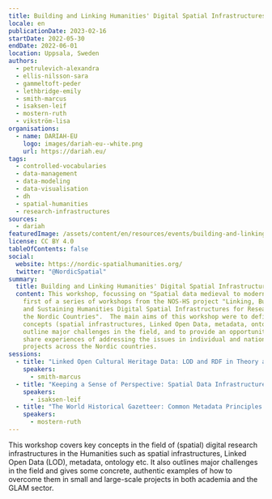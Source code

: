 ```yaml
---
title: Building and Linking Humanities' Digital Spatial Infrastructures
locale: en
publicationDate: 2023-02-16
startDate: 2022-05-30
endDate: 2022-06-01
location: Uppsala, Sweden
authors:
  - petrulevich-alexandra
  - ellis-nilsson-sara
  - gammeltoft-peder
  - lethbridge-emily
  - smith-marcus
  - isaksen-leif
  - mostern-ruth
  - vikström-lisa
organisations:
  - name: DARIAH-EU
    logo: images/dariah-eu--white.png
    url: https://dariah.eu/
tags:
  - controlled-vocabularies
  - data-management
  - data-modeling
  - data-visualisation
  - dh
  - spatial-humanities
  - research-infrastructures
sources:
  - dariah
featuredImage: /assets/content/en/resources/events/building-and-linking-humanities-digital-spatial-infrastructures-for-research-in-the-nordic-countries/image.jpg
license: CC BY 4.0
tableOfContents: false
social:
  website: https://nordic-spatialhumanities.org/
  twitter: "@NordicSpatial"
summary:
  title: Building and Linking Humanities' Digital Spatial Infrastructures
  content: This workshop, focussing on "Spatial data medieval to modern", is the
    first of a series of workshops from the NOS-HS project "Linking, Building,
    and Sustaining Humanities Digital Spatial Infrastructures for Research in
    the Nordic Countries".  The main aims of this workshop were to define key
    concepts (spatial infrastructures, Linked Open Data, metadata, ontology),
    outline major challenges in the field, and to provide an opportunity to
    share experiences of addressing the issues in individual and national
    projects across the Nordic countries.
sessions:
  - title: "Linked Open Cultural Heritage Data: LOD and RDF in Theory and Practice"
    speakers:
      - smith-marcus
  - title: "Keeping a Sense of Perspective: Spatial Data Infrastructures and the Humanities"
    speakers:
      - isaksen-leif
  - title: "The World Historical Gazetteer: Common Metadata Principles and Common Vocabularies and Ontologies"
    speakers:
      - mostern-ruth
---
```

This workshop covers key concepts in the field of (spatial) digital research infrastructures in the Humanities such as spatial infrastructures, Linked Open Data (LOD), metadata, ontology etc. It also outlines major challenges in the field and gives some concrete, authentic examples of how to overcome them in small and large-scale projects in both academia and the GLAM sector.
